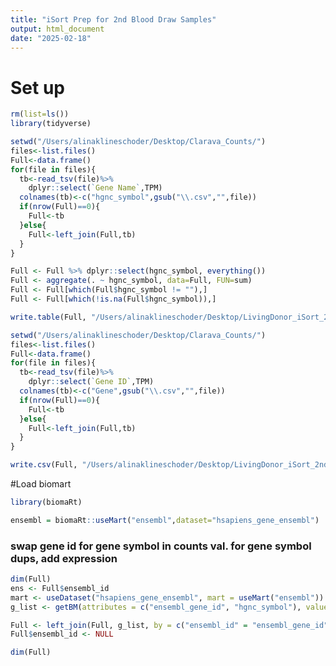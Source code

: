 ```yaml
---
title: "iSort Prep for 2nd Blood Draw Samples"
output: html_document
date: "2025-02-18"
---
```


# Set up
```r
rm(list=ls())
library(tidyverse)
```

```r
setwd("/Users/alinaklineschoder/Desktop/Clarava_Counts/")
files<-list.files()
Full<-data.frame()
for(file in files){
  tb<-read_tsv(file)%>%
    dplyr::select(`Gene Name`,TPM)
  colnames(tb)<-c("hgnc_symbol",gsub("\\.csv","",file))
  if(nrow(Full)==0){
    Full<-tb
  }else{
    Full<-left_join(Full,tb)
  }
}

Full <- Full %>% dplyr::select(hgnc_symbol, everything())
Full <- aggregate(. ~ hgnc_symbol, data=Full, FUN=sum)
Full <- Full[which(Full$hgnc_symbol != ""),]
Full <- Full[which(!is.na(Full$hgnc_symbol)),]

write.table(Full, "/Users/alinaklineschoder/Desktop/LivingDonor_iSort_2ndDraw.txt", sep = "\t", row.names = F, quote = F)
```

```r
setwd("/Users/alinaklineschoder/Desktop/Clarava_Counts/")
files<-list.files()
Full<-data.frame()
for(file in files){
  tb<-read_tsv(file)%>%
    dplyr::select(`Gene ID`,TPM)
  colnames(tb)<-c("Gene",gsub("\\.csv","",file))
  if(nrow(Full)==0){
    Full<-tb
  }else{
    Full<-left_join(Full,tb)
  }
}

write.csv(Full, "/Users/alinaklineschoder/Desktop/LivingDonor_iSort_2ndDraw_TPM.csv")
```



#Load biomart
```r
library(biomaRt)

ensembl = biomaRt::useMart("ensembl",dataset="hsapiens_gene_ensembl")
```

### swap gene id for gene symbol in counts val. for gene symbol dups, add expression ###
```r
dim(Full)
ens <- Full$ensembl_id
mart <- useDataset("hsapiens_gene_ensembl", mart = useMart("ensembl"))
g_list <- getBM(attributes = c("ensembl_gene_id", "hgnc_symbol"), values = "ENSG00000253039", mart = mart, filters = "ensembl_gene_id")

Full <- left_join(Full, g_list, by = c("ensembl_id" = "ensembl_gene_id"))
Full$ensembl_id <- NULL

dim(Full)
```

```r

```
